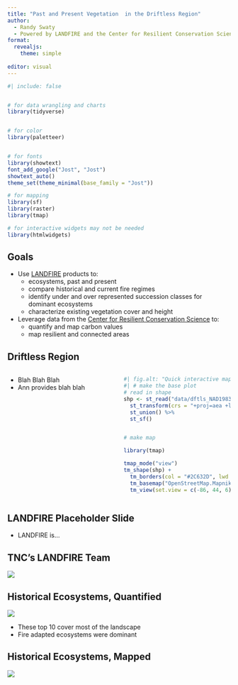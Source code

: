 ```yaml
---
title: "Past and Present Vegetation  in the Driftless Region"
author:
  - Randy Swaty
  - Powered by LANDFIRE and the Center for Resilient Conservation Science
format:
  revealjs: 
    theme: simple
    
editor: visual
---
```


```r
#| include: false


# for data wrangling and charts
library(tidyverse)


# for color
library(paletteer)


# for fonts
library(showtext)
font_add_google("Jost", "Jost")
showtext_auto()
theme_set(theme_minimal(base_family = "Jost"))

# for mapping
library(sf)
library(raster)
library(tmap)

# for interactive widgets may not be needed
library(htmlwidgets)

```

## Goals

-   Use [LANDFIRE](https://landfire.gov/) products to:
    -   ecosystems, past and present
    -   compare historical and current fire regimes
    -   identify under and over represented succession classes for dominant ecosystems
    -   characterize existing vegetation cover and height
-   Leverage data from the [Center for Resilient Conservation Science](https://crcs.tnc.org/) to:
    -   quantify and map carbon values
    -   map resilient and connected areas

## Driftless Region

::: columns
::: {.column width="50%"}
-   Blah Blah Blah
-   Ann provides blah blah
:::

::: {.column width="50%"}
```r
#| fig.alt: "Quick interactive map of Driftless Region."
#| # make the base plot
# read in shape
shp <- st_read("data/dftls_NAD1983.shp", quiet = TRUE) %>% 
  st_transform(crs = "+proj=aea +lat_0=23 +lon_0=-96 +lat_1=29.5 +lat_2=45.5 +x_0=0 +y_0=0 +datum=NAD83 +units=m +no_defs") %>%
  st_union() %>%
  st_sf()


# make map

library(tmap)

tmap_mode("view")
tm_shape(shp) +
  tm_borders(col = "#2C632D", lwd = 3) +
  tm_basemap("OpenStreetMap.Mapnik") + 
  tm_view(set.view = c(-86, 44, 6))
```
:::
:::

## LANDFIRE Placeholder Slide

-   LANDFIRE is...

## TNC's LANDFIRE Team

![](img/team_graphic_2022.png){fig-alt="A drawing of an elephant."}

## Historical Ecosystems, Quantified

![](img/bpsChart.png){fig-alt="A drawing of an elephant."}

-   These top 10 cover most of the landscape
-   Fire adapted ecosystems were dominant

## Historical Ecosystems, Mapped

![](img/bps.png){fig-alt="A drawing of an elephant."}
